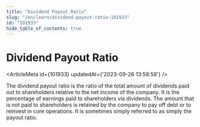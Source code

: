 ```yaml
---
title: "Dividend Payout Ratio"
slug: "/en/learn/dividend-payout-ratio-101933"
id: "101933"
hide_table_of_contents: true
---
```



# Dividend Payout Ratio

<ArticleMeta id={101933} updatedAt={'2023-09-26 13:58:58'} />
<div className='border-solid border-b border-t-0 my-4 border-[var(--ifm-color-gray-300)]' />

The dividend payout ratio is the ratio of the total amount of dividends paid out to shareholders relative to the net income of the company. It is the percentage of earnings paid to shareholders via dividends. The amount that is not paid to shareholders is retained by the company to pay off debt or to reinvest in core operations. It is sometimes simply referred to as simply the payout ratio.
